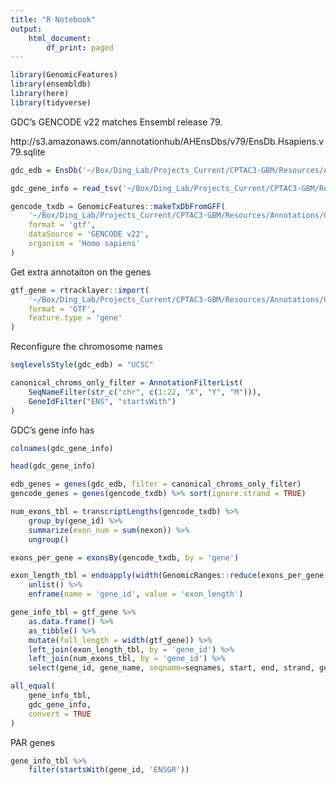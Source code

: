 ```yaml
---
title: "R Notebook"
output: 
    html_document: 
        df_print: paged
---
```


```r
library(GenomicFeatures)
library(ensembldb)
library(here)
library(tidyverse)
```

GDC's GENCODE v22 matches Ensembl release 79.

http://s3.amazonaws.com/annotationhub/AHEnsDbs/v79/EnsDb.Hsapiens.v79.sqlite
```r
gdc_edb = EnsDb('~/Box/Ding_Lab/Projects_Current/CPTAC3-GBM/Resources/Annotations/GDC/EnsDb.Hsapiens.v79.GENCODE.v22.sqlite')

gdc_gene_info = read_tsv('~/Box/Ding_Lab/Projects_Current/CPTAC3-GBM/Resources/Annotations/GDC/gencode.gene.info.v22.tsv')

gencode_txdb = GenomicFeatures::makeTxDbFromGFF(
    '~/Box/Ding_Lab/Projects_Current/CPTAC3-GBM/Resources/Annotations/GDC/gencode.v22.annotation.gtf.gz',
    format = 'gtf',
    dataSource = 'GENCODE v22',
    organism = 'Homo sapiens'
)
```

Get extra annotaiton on the genes
```r
gtf_gene = rtracklayer::import(
    '~/Box/Ding_Lab/Projects_Current/CPTAC3-GBM/Resources/Annotations/GDC/gencode.v22.annotation.gtf.gz',
    format = 'GTF',
    feature.type = 'gene'
) 
```

Reconfigure the chromosome names
```r
seqlevelsStyle(gdc_edb) = "UCSC"

canonical_chroms_only_filter = AnnotationFilterList(
    SeqNameFilter(str_c("chr", c(1:22, "X", "Y", "M"))),
    GeneIdFilter("ENS", "startsWith")
)
```


GDC's gene info has
```r
colnames(gdc_gene_info)
```

```r
head(gdc_gene_info)
```

```r
edb_genes = genes(gdc_edb, filter = canonical_chroms_only_filter)
gencode_genes = genes(gencode_txdb) %>% sort(ignore.strand = TRUE)
```

```r
num_exons_tbl = transcriptLengths(gencode_txdb) %>%
    group_by(gene_id) %>%
    summarize(exon_num = sum(nexon)) %>%
    ungroup()
```

```r
exons_per_gene = exonsBy(gencode_txdb, by = 'gene')

exon_length_tbl = endoapply(width(GenomicRanges::reduce(exons_per_gene)), sum) %>% 
    unlist() %>%
    enframe(name = 'gene_id', value = 'exon_length')
```

```r
gene_info_tbl = gtf_gene %>% 
    as.data.frame() %>% 
    as_tibble() %>%
    mutate(full_length = width(gtf_gene)) %>%
    left_join(exon_length_tbl, by = 'gene_id') %>%
    left_join(num_exons_tbl, by = 'gene_id') %>%
    select(gene_id, gene_name, seqname=seqnames, start, end, strand, gene_type, gene_status, havana_gene, full_length, exon_length, exon_num)
```

```r
all_equal(
    gene_info_tbl,
    gdc_gene_info,
    convert = TRUE
)
```


PAR genes
```r
gene_info_tbl %>%
    filter(startsWith(gene_id, 'ENSGR'))
```

